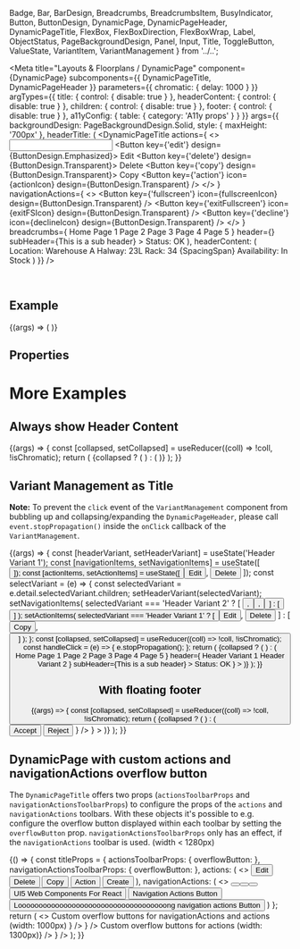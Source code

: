   Badge,
  Bar,
  BarDesign,
  Breadcrumbs,
  BreadcrumbsItem,
  BusyIndicator,
  Button,
  ButtonDesign,
  DynamicPage,
  DynamicPageHeader,
  DynamicPageTitle,
  FlexBox,
  FlexBoxDirection,
  FlexBoxWrap,
  Label,
  ObjectStatus,
  PageBackgroundDesign,
  Panel,
  Input,
  Title,
  ToggleButton,
  ValueState,
  VariantItem,
  VariantManagement
} from '../..';

<Meta
  title="Layouts & Floorplans / DynamicPage"
  component={DynamicPage}
  subcomponents={{ DynamicPageTitle, DynamicPageHeader }}
  parameters={{
    chromatic: { delay: 1000 }
  }}
  argTypes={{
    title: {
      control: { disable: true }
    },
    headerContent: {
      control: { disable: true }
    },
    children: {
      control: { disable: true }
    },
    footer: {
      control: { disable: true }
    },
    a11yConfig: { table: { category: 'A11y props' } }
  }}
  args={{
    backgroundDesign: PageBackgroundDesign.Solid,
    style: { maxHeight: '700px' },
    headerTitle: (
      <DynamicPageTitle
        actions={
          <>
            <Input />
            <Button key={'edit'} design={ButtonDesign.Emphasized}>
              Edit
            </Button>
            <Button key={'delete'} design={ButtonDesign.Transparent}>
              Delete
            </Button>
            <Button key={'copy'} design={ButtonDesign.Transparent}>
              Copy
            </Button>
            <Button key={'action'} icon={actionIcon} design={ButtonDesign.Transparent} />
          </>
        }
        navigationActions={
          <>
            <Button key={'fullscreen'} icon={fullscreenIcon} design={ButtonDesign.Transparent} />
            <Button key={'exitFullscreen'} icon={exitFSIcon} design={ButtonDesign.Transparent} />
            <Button key={'decline'} icon={declineIcon} design={ButtonDesign.Transparent} />
          </>
        }
        breadcrumbs={
          <Breadcrumbs>
            <BreadcrumbsItem>Home</BreadcrumbsItem>
            <BreadcrumbsItem>Page 1</BreadcrumbsItem>
            <BreadcrumbsItem>Page 2</BreadcrumbsItem>
            <BreadcrumbsItem>Page 3</BreadcrumbsItem>
            <BreadcrumbsItem>Page 4</BreadcrumbsItem>
            <BreadcrumbsItem>Page 5</BreadcrumbsItem>
          </Breadcrumbs>
        }
        header={<Title>Header Title</Title>}
        subHeader={<Label>This is a sub header</Label>}
      >
        <Badge>Status: OK</Badge>
      </DynamicPageTitle>
    ),
    headerContent: (
      <DynamicPageHeader>
        <FlexBox wrap={FlexBoxWrap.Wrap}>
          <FlexBox direction={FlexBoxDirection.Column}>
            <Label>Location: Warehouse A</Label>
            <Label>Halway: 23L</Label>
            <Label>Rack: 34</Label>
          </FlexBox>
          {SpacingSpan}
          <FlexBox direction={FlexBoxDirection.Column}>
            <Label>Availability:</Label>
            <ObjectStatus state={ValueState.Success}>In Stock</ObjectStatus>
          </FlexBox>
        </FlexBox>
      </DynamicPageHeader>
    )
  }}
/>

<DocsHeader />

<br />

## Example

<Canvas>
  <Story name="Default">
    {(args) => (
      <DynamicPage {...args}>
        <ProductsTable />
      </DynamicPage>
    )}
  </Story>
</Canvas>

## Properties

<ArgsTableWithNote story="." />

# More Examples

## Always show Header Content

<Canvas withSource="none">
  <Story
    name="Always show header content"
    args={{ alwaysShowContentHeader: true, showHideHeaderButton: true, headerContentPinnable: true }}
  >
    {(args) => {
      const [collapsed, setCollapsed] = useReducer((coll) => !coll, !isChromatic);
      return (
        <Panel collapsed={collapsed} onToggle={setCollapsed} headerText="Display DynamicPage with fixed header.">
          {collapsed ? (
            <BusyIndicator active style={{ width: '100%' }}>
              <span style={{ height: '700px' }} />
            </BusyIndicator>
          ) : (
            <DynamicPage {...args}>
              <ProductsTable />
            </DynamicPage>
          )}
        </Panel>
      );
    }}
  </Story>
</Canvas>

## Variant Management as Title

**Note:** To prevent the `click` event of the `VariantManagement` component from bubbling up and collapsing/expanding the `DynamicPageHeader`, please call `event.stopPropagation()` inside the `onClick` callback of the `VariantManagement`.

<Canvas withSource="none">
  <Story name="with Variants">
    {(args) => {
      const [headerVariant, setHeaderVariant] = useState('Header Variant 1');
      const [navigationItems, setNavigationItems] = useState([
        <Button key={'decline'} icon={declineIcon} design={ButtonDesign.Transparent} />
      ]);
      const [actionItems, setActionItems] = useState([
        <Button key={'edit'} design={ButtonDesign.Emphasized}>
          Edit
        </Button>,
        <Button key={'delete'} design={ButtonDesign.Transparent}>
          Delete
        </Button>
      ]);
      const selectVariant = (e) => {
        const selectedVariant = e.detail.selectedVariant.children;
        setHeaderVariant(selectedVariant);
        setNavigationItems(
          selectedVariant === 'Header Variant 2'
            ? [
                <Button key={'fullscreen'} icon={fullscreenIcon} design={ButtonDesign.Transparent} />,
                <Button key={'exitFullscreen'} icon={exitFSIcon} design={ButtonDesign.Transparent} />,
                <Button key={'decline'} icon={declineIcon} design={ButtonDesign.Transparent} />
              ]
            : [<Button key={'decline'} icon={declineIcon} design={ButtonDesign.Transparent} />]
        );
        setActionItems(
          selectedVariant === 'Header Variant 1'
            ? [
                <Button key={'edit'} design={ButtonDesign.Emphasized}>
                  Edit
                </Button>,
                <Button key={'delete'} design={ButtonDesign.Transparent}>
                  Delete
                </Button>
              ]
            : [
                <Button key={'copy'} design={ButtonDesign.Transparent}>
                  Copy
                </Button>,
                <Button key={'action'} icon={actionIcon} design={ButtonDesign.Transparent} />
              ]
        );
      };
      const [collapsed, setCollapsed] = useReducer((coll) => !coll, !isChromatic);
      const handleClick = (e) => {
        e.stopPropagation();
      };
      return (
        <Panel collapsed={collapsed} onToggle={setCollapsed} headerText="Display DynamicPage with Variants">
          {collapsed ? (
            <BusyIndicator active style={{ width: '100%' }}>
              <span style={{ height: '700px' }} />
            </BusyIndicator>
          ) : (
            <DynamicPage
              {...args}
              headerTitle={
                <DynamicPageTitle
                  actions={actionItems}
                  navigationActions={navigationItems}
                  breadcrumbs={
                    <Breadcrumbs>
                      <BreadcrumbsItem>Home</BreadcrumbsItem>
                      <BreadcrumbsItem>Page 1</BreadcrumbsItem>
                      <BreadcrumbsItem>Page 2</BreadcrumbsItem>
                      <BreadcrumbsItem>Page 3</BreadcrumbsItem>
                      <BreadcrumbsItem>Page 4</BreadcrumbsItem>
                      <BreadcrumbsItem>Page 5</BreadcrumbsItem>
                    </Breadcrumbs>
                  }
                  header={
                    <VariantManagement onSelect={selectVariant} onClick={handleClick}>
                      <VariantItem selected={headerVariant === 'Header Variant 1'}>Header Variant 1</VariantItem>
                      <VariantItem selected={headerVariant === 'Header Variant 2'}>Header Variant 2</VariantItem>
                    </VariantManagement>
                  }
                  subHeader={<Label>This is a sub header</Label>}
                >
                  <Badge>Status: OK</Badge>
                </DynamicPageTitle>
              }
            >
              <ProductsTable />
            </DynamicPage>
          )}
        </Panel>
      );
    }}
  </Story>
</Canvas>

## With floating footer

<Canvas withSource="none">
  <Story name="with floating footer">
    {(args) => {
      const [collapsed, setCollapsed] = useReducer((coll) => !coll, !isChromatic);
      return (
        <Panel collapsed={collapsed} onToggle={setCollapsed} headerText="Display DynamicPage with floating footer">
          {collapsed ? (
            <BusyIndicator active style={{ width: '100%' }}>
              <span style={{ height: '700px' }} />
            </BusyIndicator>
          ) : (
            <DynamicPage
              {...args}
              footer={
                <Bar
                  design={BarDesign.FloatingFooter}
                  endContent={
                    <>
                      <Button design={ButtonDesign.Positive}>Accept</Button>
                      <Button design={ButtonDesign.Negative}>Reject</Button>
                    </>
                  }
                />
              }
            >
              <ProductsTable />
            </DynamicPage>
          )}
        </Panel>
      );
    }}
  </Story>
</Canvas>

## DynamicPage with custom actions and navigationActions overflow button

The `DynamicPageTitle` offers two props (`actionsToolbarProps` and `navigationActionsToolbarProps`) to configure the props of the `actions` and `navigationActions` toolbars.
With these objects it's possible to e.g. configure the overflow button displayed within each toolbar by setting the `overflowButton` prop.
`navigationActionsToolbarProps` only has an effect, if the `navigationActions` toolbar is used. (width < 1280px)

<Canvas>
  <Story name="with custom overflow button">
    {() => {
      const titleProps = {
        actionsToolbarProps: {
          overflowButton: <ToggleButton design={ButtonDesign.Transparent} icon={navDownArrowIcon} />
        },
        navigationActionsToolbarProps: {
          overflowButton: <ToggleButton design={ButtonDesign.Transparent} icon={menu2Icon} />
        },
        actions: (
          <>
            <Button key={'edit'} design={ButtonDesign.Emphasized}>
              Edit
            </Button>
            <Button key={'delete'} design={ButtonDesign.Transparent}>
              Delete
            </Button>
            <Button key={'copy'} design={ButtonDesign.Transparent}>
              Copy
            </Button>
            <Button key={'action'} icon={actionIcon} design={ButtonDesign.Transparent}>
              Action
            </Button>
            <Button design={ButtonDesign.Transparent}>Create</Button>
          </>
        ),
        navigationActions: (
          <>
            <Button key={'fullscreen'} icon={fullscreenIcon} design={ButtonDesign.Transparent} />
            <Button key={'exitFullscreen'} icon={exitFSIcon} design={ButtonDesign.Transparent} />
            <Button key={'decline'} icon={declineIcon} design={ButtonDesign.Transparent} />
            <Button design={ButtonDesign.Transparent}>UI5 Web Components For React</Button>
            <Button design={ButtonDesign.Transparent}>Navigation Actions Button</Button>
            <Button design={ButtonDesign.Transparent}>
              Loooooooooooooooooooooooooooooooooooong navigation actions Button
            </Button>
          </>
        )
      };
      return (
        <>
          <DynamicPage
            style={{ width: '1000px' }}
            showHideHeaderButton={false}
            headerTitle={
              <DynamicPageTitle
                {...titleProps}
                header={
                  <Title wrappingType="Normal">
                    Custom overflow buttons for navigationActions and actions (width: 1000px)
                  </Title>
                }
              />
            }
          />
          <DynamicPage
            style={{ width: '1300px' }}
            showHideHeaderButton={false}
            headerTitle={
              <DynamicPageTitle
                {...titleProps}
                header={<Title>Custom overflow buttons for actions (width: 1300px)</Title>}
              />
            }
          />
        </>
      );
    }}
  </Story>
</Canvas>

<Footer />

